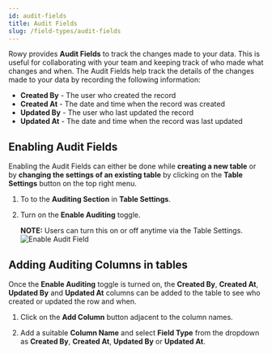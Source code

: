 ```yaml
---
id: audit-fields
title: Audit Fields
slug: /field-types/audit-fields
---
```



Rowy provides **Audit Fields** to track the changes made to your data. This is useful for collaborating with your team and keeping track of who made what changes and when. The Audit Fields help track the details of the changes made to your data by recording the following information:

  * **Created By** - The user who created the record
  * **Created At** - The date and time when the record was created
  * **Updated By** - The user who last updated the record
  * **Updated At** - The date and time when the record was last updated


## Enabling Audit Fields

Enabling the Audit Fields can either be done while **creating a new table** or by **changing the settings of an existing table** by clicking on the **Table Settings** button on the top right menu.

1. To to the **Auditing Section** in **Table Settings**.

2. Turn on the **Enable Auditing** toggle.

    **NOTE:** Users can turn this on or off anytime via the Table Settings.
    <img 
        src={enableAuditField} 
        alt="Enable Audit Field" 
    />

## Adding Auditing Columns in tables

Once the **Enable Auditing** toggle is turned on, the **Created By**, **Created At**, **Updated By** and **Updated At** columns can be added to the table to see who created or updated the row and when.

1. Click on the **Add Column** button adjacent to the column names.

2. Add a suitable **Column Name** and select **Field Type** from the dropdown as **Created By**, **Created At**, **Updated By** or **Updated At**.
